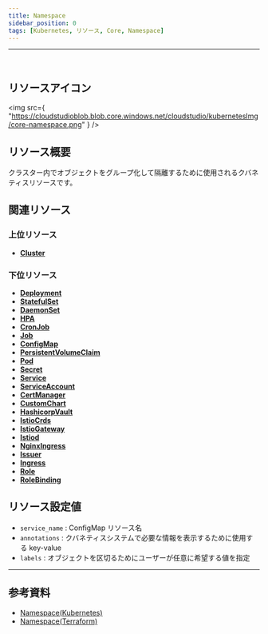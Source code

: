 ```yaml
---
title: Namespace
sidebar_position: 0
tags: [Kubernetes, リソース, Core, Namespace]
---
```


<hr />
<br />

## リソースアイコン

<img
    src={
        "https://cloudstudioblob.blob.core.windows.net/cloudstudio/kubernetesImg/core-namespace.png"
    }
/>

## リソース概要

クラスター内でオブジェクトをグループ化して隔離するために使用されるクバネティスリソースです。

## 関連リソース

### 上位リソース

-   [**Cluster**](https://docs.cstudio.app/ja/docs/resource/kubernetes/Base/Cluster)

### 下位リソース

-   [**Deployment**](https://docs.cstudio.app/ja/docs/resource/kubernetes/Apps/Deployment)
-   [**StatefulSet**](https://docs.cstudio.app/ja/docs/resource/kubernetes/Apps/StatefulSet)
-   [**DaemonSet**](https://docs.cstudio.app/ja/docs/resource/kubernetes/Core/DaemonSet)
-   [**HPA**](https://docs.cstudio.app/ja/docs/resource/kubernetes/Batch/HorizontalPodAutoscaling)
-   [**CronJob**](https://docs.cstudio.app/ja/docs/resource/kubernetes/Batch/CronJob)
-   [**Job**](https://docs.cstudio.app/ja/docs/resource/kubernetes/Batch/Job)
-   [**ConfigMap**](https://docs.cstudio.app/ja/docs/resource/kubernetes/Core/ConfigMap)
-   [**PersistentVolumeClaim**](https://docs.cstudio.app/ja/docs/resource/kubernetes/Core/PersistentVolumeClaim)
-   [**Pod**](https://docs.cstudio.app/ja/docs/resource/kubernetes/Core/Pod)
-   [**Secret**](https://docs.cstudio.app/ja/docs/resource/kubernetes/Core/Secret)
-   [**Service**](https://docs.cstudio.app/ja/docs/resource/kubernetes/Core/Service)
-   [**ServiceAccount**](https://docs.cstudio.app/ja/docs/resource/kubernetes/Core/ServiceAccount)
-   [**CertManager**](https://docs.cstudio.app/ja/docs/resource/kubernetes/Helm/CertManager)
-   [**CustomChart**](https://docs.cstudio.app/ja/docs/resource/kubernetes/Helm/CustomChart)
-   [**HashicorpVault**](https://docs.cstudio.app/ja/docs/resource/kubernetes/Helm/HashicorpVault)
-   [**IstioCrds**](https://docs.cstudio.app/ja/docs/resource/kubernetes/Helm/IstioCrds)
-   [**IstioGateway**](https://docs.cstudio.app/ja/docs/resource/kubernetes/Helm/IstioGateway)
-   [**Istiod**](https://docs.cstudio.app/ja/docs/resource/kubernetes/Helm/Istiod)
-   [**NginxIngress**](https://docs.cstudio.app/ja/docs/resource/kubernetes/Helm/NginxIngress)
-   [**Issuer**](https://docs.cstudio.app/ja/docs/resource/kubernetes/Manifest/Issuer)
-   [**Ingress**](https://docs.cstudio.app/ja/docs/resource/kubernetes/Networking/Ingress)
-   [**Role**](https://docs.cstudio.app/ja/docs/resource/kubernetes/Rbac/Role)
-   [**RoleBinding**](https://docs.cstudio.app/ja/docs/resource/kubernetes/Rbac/RoleBinding)

## リソース設定値

-   `service_name` : ConfigMap リソース名
-   `annotations` : クバネティスシステムで必要な情報を表示するために使用する key-value
-   `labels` : オブジェクトを区切るためにユーザーが任意に希望する値を指定

---

## 参考資料

-   [Namespace(Kubernetes)](https://kubernetes.io/docs/concepts/overview/working-with-objects/namespaces/)
-   [Namespace(Terraform)](https://registry.terraform.io/providers/hashicorp/kubernetes/latest/docs/resources/namespace)
